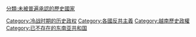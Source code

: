 {{catmore}}
[[Category:冷战时期的历史政权|Category:冷战时期的历史政权]]
[[Category:各國反共主義|Category:各國反共主義]]
[[Category:越南歷史政權|Category:越南歷史政權]]
[[Category:已不存在的东南亚共和国|Category:已不存在的东南亚共和国]]
[[分類:未被普遍承認的歷史國家|分類:未被普遍承認的歷史國家]]